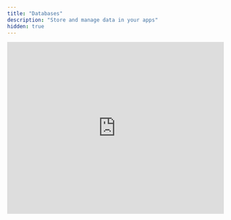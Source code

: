 ```yaml
---
title: "Databases"
description: "Store and manage data in your apps"
hidden: true
---
```


<Frame caption="Database Overview Video">
  <iframe
    width="100%"
    height="400"
    src="https://www.loom.com/embed/fb688b52623b46d5b8f0a9eefb42d3dc"
    title="Database Overview Video"
    frameBorder="0"
    allow="accelerometer; autoplay; clipboard-write; encrypted-media; gyroscope; picture-in-picture; fullscreen"
    allowFullScreen
    webkitallowfullscreen="true"
    mozallowfullscreen="true"
  />
</Frame>

## Overview

Every Create project includes a free database. As you chat with Create, it handles all database details - from designing the structure to writing the code that enables your application to save and retrieve data.

Use databases to:

* Store user submissions (forms, feedback, uploads)
* Save content (blog posts, products, galleries)
* Persist data between application sessions
* Build dynamic data-driven features

## Chat-based database management

Create automatically updates your database structure and how your application retrieves and stores data as you chat.

When a feature requires storing data, it:

1. **Designs the database structure** based on your description
2. **Creates Functions** to save and retrieve data from the database
3. **Designs Pages and Components** to display and interact with the data
4. **Connects everything** to ensure your Pages use the Functions that retrieve/store data

### Example: Task management application

If you say "Make me a tasks app", Create:

<Steps>
  <Step title="Creates a tasks table with title, due date, and other fields">
    <Frame>
      <img src="/images/databases/viewer.png" />
    </Frame>
  </Step>

  <Step title="Creates Functions to save and fetch tasks">
    <Frame>
      <img src="/images/databases/tasks-functions.png" />
    </Frame>
  </Step>

  <Step title="Builds a Page with a task list and add form">
    <Frame>
      <img src="/images/databases/tasks-ui.png" />
    </Frame>
  </Step>

  <Step title="Makes your Page use your Functions to save and grab tasks from the database">
    <Frame>
      <img src="/images/databases/tasks-connected.png" />
    </Frame>
  </Step>
</Steps>

As you continue describing your application, Create updates your database structure, Functions, and Pages to match your requirements.

## Common database modifications

Here are common ways to modify your database through chat:

### Set the scene

Start with a specific description of what you want your application to do.

**Prompt:**

```
Make a tasks app. Users should be able to add, view, and delete tasks. 

Each task has title, description and comments

Comments should show up under the task and show who wrote them.  
```

**Create will:**

* Create the necessary tables
  * Make a Tasks table with title, description, and comments fields
  * Make a Users table with name and avatar fields
  * Make a Comments table with text and author fields
* Create Functions to save and fetch tasks, users, and comments
* Build a Page with a task list, add form, and comment list
* Make the Page use your Functions to save tasks when submitted and grab tasks to display

### Add fields

```
Add a description to todos. Show it below the title in italics.
```

**Create will:**

* Add the description column to the Todos table
* Update Functions to handle the new field
* Modify the UI to display descriptions

### Remove fields

```
Remove the priority from todos, we won't use it anymore
```

**Create will:**

* Remove the priority column
* Update queries to exclude the field
* Clean up any UI elements showing priority

### Add tables

```
Let users add comments on todos. Each comment should have the text and who wrote it
```

**Create will:**

* Make a new Comments table
* Link it to the Todos table
* Add UI for viewing/adding comments
* Handle saving comments to the database

### Change structure

```
Instead of due dates, let's use status (Todo, In Progress, Done) to track progress
```

**Create will:**

* Convert the due_date field to a status field
* Update existing data
* Modify the UI to show status options

### Manage relationships

```
Let users assign todos to team members. Show their avatar next to each todo
```

**Create will:**

* Add user relationships to todos
* Update queries to fetch user data
* Show assignee info in the UI

### Generate sample data

```
Generate 10 sample todos with different statuses and assignees
```

**Create will:**

* Generate 10 sample todos with different statuses and assignees based on your structure
* Insert the data into your database
* Preserve relationships between tables

### Add validation

```
Make sure every todo has a title
```

**Create will:**

* Add validation rules to the database
* Update Functions to check data
* Show validation errors in the UI

<Tip>
  Always describe both what data you want to store AND how you want to use it. This helps Create build the right database structure, Functions, and UI.
</Tip>

<Tip>
  The more specific you are in your prompt, the better Create can help.

  If you describe something at a high level, "make a todo app", Create will guess what fields each todo should have.

  If you describe what you want in detail, "make a todo app with a title, due date, and priority field", Create will ensure each todo has those fields.
</Tip>

## View and edit data

Create includes a built-in database viewer for manual edits to your data. You can quickly verify that data is being stored correctly when you use your application.

### Access the database viewer

* Chat - tap the database
* [Project Selector](/builder/controls#project-selector) - choose your database name

### Database viewer features

* See all tables
* Edit individual rows
* Sort and filter data
* Download data in bulk
* Run custom SQL queries to fetch data

You can also create your own internal tools to update multiple tables at once:

* Make a new [Page](/builder/pages)
* Describe your tool and how it should update the database
* Test your UI

<Info>
  Changes in Demo mode in the Builder use a test database. This lets you experiment safely without affecting your live data.
</Info>

## Test vs. live databases

Create maintains separate test and live databases for each project:

### Test database

* Used in Demo mode from the builder
* Allows you to verify your application is saving data correctly before publishing

### Live database

* Used in your published application
* Access your live database from the builder

## Publishing

When you publish your application, Create automatically:

* Creates your live database
* Applies the latest structure from the Test database to your Live database so that it has the same tables and fields
* Runs your application with that structure

<Warn>
  When making changes to your database structure after publishing, be careful about conflicts with your live database. For example:

  * You make an application that has a User table with email, image, and phone fields
  * You publish your application so your live database has the same tables. You launch it and users start signing up.
  * You later decide that you don't need phone numbers, so in an update to the application you remove it.
  * You try to publish your application again. Your live database now has users with phone numbers.
  * Create will warn you about this conflict on publish. If you publish, it will remove the existing phone numbers.

  This is called a "migration conflict". You've changed the structure of your test database, but it now conflicts with your live database structure.

  To resolve migration conflicts:

  1. Check the error message for details
  2. Either:
     * Modify your test database to match production (keep "phone" around)
     * Manually migrate the live data (move data from "phone")
  3. Try publishing again

  Create warns you about destructive changes before you publish to protect your live data.
</Warn>

## Troubleshooting

Here are effective ways to troubleshoot common errors:

### Data isn't saving or retrieving

If data isn't saving when you use your application, there are 3 common failure points to check. Go in this order to test each in isolation:

#### 1. Database structure

**How to check:**

* Open the database viewer
* Verify tables and fields match what you expect

**If there's an issue:**

* Describe the correct structure you want in chat
* Example: "Update the Tasks table to have title, description, and dueDate fields"
* Create will modify the database to match

#### 2. Function -> Database

**How to check:**

* Identify the specific part of your application that is not saving data
* Ask the builder to test this for you and describe your current behavior
* The builder will construct a test parameter and run it
* Check database viewer to verify data was saved
* Delete test records if needed

**If there's an issue:**

* Copy any error messages
* Paste them into the function chat
* Ask Create to fix the specific error
* Example: "I see this error when I run saveTask and test it with this data: [error] [example data]"

#### 3. UI -> Function

**How to check:**

* Try the application in Demo mode from the UI
* Check that data is being saved when you use the application in the database viewer
* Watch database viewer to see if records appear

**If there's an issue:**

* Verify with the builder your flow and expectations of input to output (doing x should create y in z)
* Example: "Connect the tasks form to the saveTask function when I submit a task"
* Create will update the code to properly wire everything together

<Tip>
  For any errors you encounter, you can paste them directly into Create's chat. It often recognizes specific error patterns and knows how to fix them.
</Tip>

## Reset database structure

When you publish your application, Create pushes your test database structure to your live database. If you continue making changes to your test database structure in the builder and don't like the changes, you can reset to the structure of your last published version.

<Frame caption="Reset your database structure to match your published app">
  <img src="/images/databases/reset-db.png" />
</Frame>

This is helpful when:

* You've made experimental changes you don't want to keep
* Your database structure has become complex or incorrect
* You want to start fresh from your last stable version

### Reset process

To reset your database structure:

1. Open your database in the builder
2. Look for the "Reset" button in the top right corner
3. Confirm that you want to reset to the published version

<Warn>
  Resetting your database structure will revert all schema changes made since publishing. This includes removing any tables or fields added since the last publish. Any data in those tables or fields will be lost.
</Warn>

## Remove multiple databases

In 99.99% of cases, you don't need multiple databases per project. A single database can have an arbitrary number of tables. It's easy to add more tables (just describe what you want to store, and Create adds a table for it). It's better to have multiple tables in the same database than multiple databases as it makes joins easier.

If you have multiple databases in a single project, you can remove ones you don't need:

<Steps>
  <Step title="Tap on the database you want to remove in the builder">
    Select the database from the project selector 
  </Step>
  
  <Step title="Look for the 'Remove from Project' button">
    Top right corner next to Reset and View Live

    <img src="/images/databases/remove-from-project.png" />
  </Step>
  
  <Step title="Confirm removal">
    Verify you want to remove this database from your project
  </Step>
</Steps>

<Info>
  If you had data in the database you removed, you can ask Create to update your single database with tables that support all of your use cases. It will update the remaining database to have multiple tables instead of having multiple databases.
</Info>

<Tip>
  Before removing a database, make sure you understand which application features are using it. Create will attempt to warn you if removing a database would break functionality.
</Tip>

## Use existing databases

Create will automatically create a new database for your project. However, there are some scenarios where you might want to use an existing database for a new project:

* You already have data in one database that you want to reuse for a new application
* You're making a new application or frontend for the same data (e.g., an internal tool or another application)

### Add an existing database

To add an existing database to your project:

1. Go to the new project 
2. Press `/` > Databases > select the database you want to use 
3. Prompt Create on what you want to build with the database chip in the chat 

<Info>
  When you add an existing database to a project, both projects will share the same data. Changes made in one project will be visible in the other.
</Info>

<Tip>
  This approach is excellent for creating multiple views of the same data, such as customer-facing applications alongside internal admin tools.
</Tip>

If you no longer want to use this database in your project, you can [remove it from the project](#removing-multiple-databases).

## FAQ

<AccordionGroup>
  <Accordion title="Will this scale?">
    Yes. Create's built-in databases are designed to scale. Under the hood, it's PostgreSQL, which is powerful and scalable. We partner with [Neon](https://neon.tech) to autoscale your database as your application grows.
  </Accordion>

  <Accordion title="How much data can I store?">
    Free plans include 100mb of storage per database. You can upgrade to a paid plan to increase this.
  </Accordion>

  <Accordion title="Can I import existing data?">
    Not yet, we will be working on an import function in the future
  </Accordion>

  <Accordion title="How do I connect to external databases?">
    Use [Functions](/builder/functions) to connect to external databases like Supabase or your own backend.
  </Accordion>

  <Accordion title="Is my data backed up?">
    Yes, databases are automatically backed up. Contact support if you need to restore data.
  </Accordion>

  <Accordion title="Can I write custom queries?">
    Create handles making queries to your database automatically. For custom queries, create a [Function](/builder/functions) and describe what you need. You can then use your Function. Or use the built-in SQL editor in the database viewer.
  </Accordion>

  <Accordion title="I have a legacy database from an app built prior to February 2025" defaultOpen={false}>
    We still have documentation for you, [linked here.](https://www.create.xyz/docs/builder/databases)
  </Accordion>
</AccordionGroup>

## Database terminology

Create handles the technical details of your database, but understanding some key concepts can help you work more effectively.

Think of a database as a collection of connected spreadsheets:

* A **table** is like a spreadsheet (e.g., "Users", "Products")
* **Fields** (or columns) are the types of information stored (e.g., "name", "email") 
* **Rows** are individual entries
* **Relationships** connect data between tables using **foreign keys**

### Key terms

| Term | Definition | Example |
|------|------------|---------|
| **Schema** | The structure of your database (tables and fields) | Your application's blueprint showing Users table with name, email fields |
| **Query** | Instructions to get or save data | "Get all products where price < $100" |
| **Join** | Combining data from different tables | Showing posts with their authors' names from the Users table |
| **Foreign Key** | A field that references another table | Post's `authorId` connects to User's `id` |
| **SQL** | The language databases understand | Create writes this for you! |
| **Migration** | Changes to your database structure | Adding a "phone" field to Users table |

<Tip>
  Don't worry about memorizing these! Just describe what data you want to store and how you want to use it - Create handles the technical implementation.
</Tip>